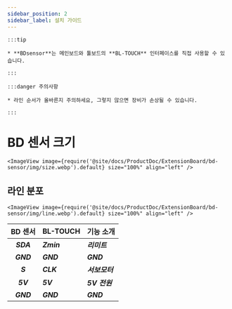 ```yaml
---
sidebar_position: 2
sidebar_label: 설치 가이드
---
```




    :::tip

    * **BDsensor**는 메인보드와 툴보드의 **BL-TOUCH** 인터페이스를 직접 사용할 수 있습니다.

    :::

    :::danger 주의사항

    * 라인 순서가 올바른지 주의하세요, 그렇지 않으면 장비가 손상될 수 있습니다.

    :::

# BD 센서 크기


    <ImageView image={require('@site/docs/ProductDoc/ExtensionBoard/bd-sensor/img/size.webp').default} size="100%" align="left" />

## 라인 분포

    <ImageView image={require('@site/docs/ProductDoc/ExtensionBoard/bd-sensor/img/line.webp').default} size="100%" align="left" />

|      BD 센서    |  BL-TOUCH  |  기능 소개 |
| :---------------: | :--------- |:--------- |
|    ***SDA***    | ***Zmin*** | ***리미트***  |
|    ***GND***    | ***GND***  | ***GND*** |
|    ***S***      | ***CLK***  | ***서보모터***  |
|    ***5V***     | ***5V***   | ***5V 전원***  |
|    ***GND***    | ***GND***  | ***GND***  |



